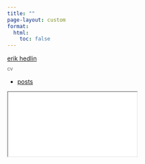 ```yaml
---
title: ""
page-layout: custom
format:
  html:
    toc: false
---
```


```{=html}
<div class="frame">
  <aside class="rail" aria-label="Primary">
    <div class="brand">
      <a href="index.html" class="name" data-preview="images/about.jpg">erik hedlin</a>
      <!-- <div class="role">Data Scientist</div> -->
      <div style="margin-top: 8px;">
        <a href="cv-html.html" style="font-size: 12px; color: #666; text-decoration: none;">cv</a>
      </div>
    </div>

    <nav class="menu" aria-label="Navigation">
      <div class="menu-section">
        <!-- <h3 class="menu-heading">Blog</h3> -->
        <ul>
          <li><a href="posts/" data-preview="images/landscape.png">posts</a></li>
        </ul>
      </div>
      
      <div class="menu-section">
        <!-- <h3 class="menu-heading">Archive</h3> -->
        <ul class="secondary">
          <!-- <li><a href="#">Photography</a></li> -->
        </ul>
      </div>
    </nav>
  </aside>

  <main class="preview" aria-live="polite">
    <div class="default-content">
      <iframe src="gradient_descent.html" class="gradient-viz" title="3D Gradient Descent Visualization"></iframe>
    </div>
    <div class="preview-img" role="img" aria-label="Section preview"></div>
  </main>
</div>
```